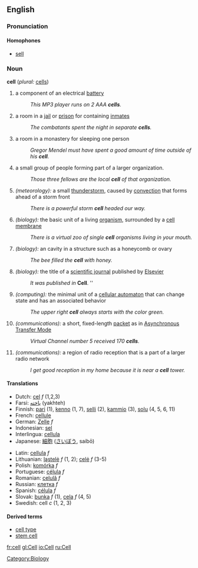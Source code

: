 ==English==
===Pronunciation===
====Homophones====
*[[sell]]

=== Noun ===
'''cell'''  (''plural:'' [[cells]])
# a component of an electrical [[battery]]
#: ''This MP3 player runs on 2 AAA '''cells'''.''
# a room in a [[jail]] or [[prison]] for containing [[inmate|inmates]]
#: ''The combatants spent the night in separate '''cells'''.''
# a room in a monastery for sleeping one person
#: ''Gregor Mendel must have spent a good amount of time outside of his '''cell'''.''
# a small group of people forming part of a larger organization.
#: ''Those three fellows are the local '''cell''' of that organization.''
# ''(meteorology):'' a small [[thunderstorm]], caused by [[convection]] that forms ahead of a storm front
#: ''There is a powerful storm '''cell''' headed our way.''
# ''(biology):'' the basic unit of a living [[organism]], surrounded by a [[cell membrane]]
#: ''There is a virtual zoo of single '''cell''' organisms living in your mouth.''
# ''(biology):'' an cavity in a structure such as a honeycomb or ovary
#: ''The bee filled the '''cell''' with honey.''
# ''(biology):'' the title of a [[scientific journal]] published by [[Wikipedia:Elsevier|Elsevier]]
#: ''It was published in'' ''' Cell'''. ''
# ''(computing):'' the minimal unit of a [[cellular automaton]] that can change state and has an associated behavior
#: ''The upper right '''cell''' always starts with the color green.''
# ''(communications):'' a short, fixed-length [[packet]] as in [[Wikipedia:Asynchronous Transfer Mode|Asynchronous Transfer Mode]]
#: ''Virtual Channel number 5 received 170 '''cells'''.''
# ''(communications):'' a region of radio reception that is a part of a larger radio network
#: ''I get good reception in my home because it is near a '''cell''' tower.''

==== Translations ====
{{top}}
*Dutch: [[cel]] ''f'' (1,2,3)
*Farsi: [[یاخته]] (yakhteh)
*Finnish: [[pari]] (1), [[kenno]] (1, 7), [[selli]] (2), [[kammio]] (3), [[solu]] (4, 5, 6, 11)
*French: [[cellule]]
*German: [[Zelle]] ''f''
*Indonesian: [[sel]]
*Interlingua: [[cellula]]
*Japanese: [[細胞]] ([[さいぼう]], saibō)
{{mid}}
*Latin: [[cellula]] ''f''
*Lithuanian: [[ląstelė]] ''f'' (1, 2); [[celė]] ''f'' (3-5)
*Polish: [[komórka]] ''f''
*Portuguese: [[célula]] ''f''
*Romanian: [[celulă]] ''f''
*Russian: [[:ru:клетка|клетка]] ''f''
*Spanish: [[célula]] ''f''
*Slovak: [[bunka]] ''f'' (1), [[cela]] ''f'' (4, 5)
*Swedish: cell ''c'' (1, 2, 3)
{{bottom}}

==== Derived terms ====
* [[cell type]]
* [[stem cell]]

{{Wikipedia}}

[[Category:Biology]]

[[fr:cell]]
[[gl:Cell]]
[[io:Cell]]
[[ru:Cell]]